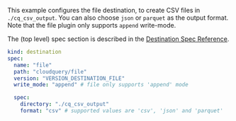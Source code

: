 This example configures the file destination, to create CSV files in  `./cq_csv_output`. You can also choose `json` or `parquet` as the output format. Note that the file plugin only supports `append` write-mode.

The (top level) spec section is described in the [Destination Spec Reference](/docs/reference/destination-spec).

```yaml copy
kind: destination
spec:
  name: "file"
  path: "cloudquery/file"
  version: "VERSION_DESTINATION_FILE"
  write_mode: "append" # file only supports 'append' mode

  spec:
    directory: "./cq_csv_output"
    format: "csv" # supported values are 'csv', 'json' and 'parquet'
```
